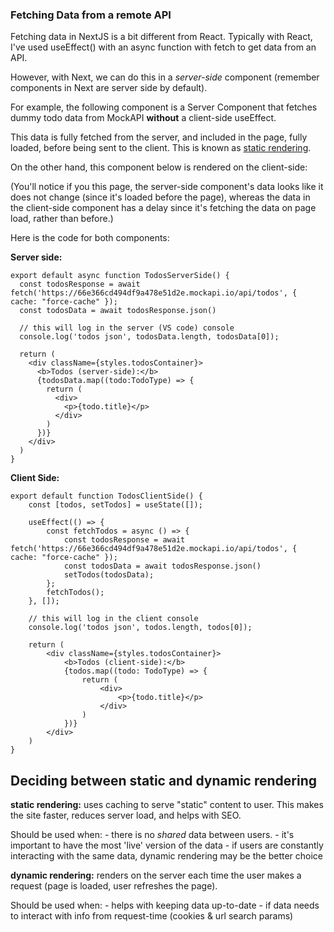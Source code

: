 
### Fetching Data from a remote API
Fetching data in NextJS is a bit different from React. 
Typically with React, I've used useEffect() with an async function with fetch to get data from an API.

However, with Next, we can do this in a *server-side* component (remember components in Next are server side by default). 

For example, the following component is a Server Component that fetches dummy todo data from MockAPI **without** a client-side useEffect.

<TodosServerSide/>

This data is fully fetched from the server, and included in the page, fully loaded, before being sent to the client.
This is known as [static rendering](#static-vs-dynamic-rendering).

On the other hand, this component below is rendered on the client-side:

(You'll notice if you <RefreshPageButton/> this page, the server-side component's data looks like it does not change (since it's loaded before the page),
whereas the data in the client-side component has a delay since it's fetching the data on page load, rather than before.)

<TodosClientSide/>


Here is the code for both components:

**Server side:**
```
export default async function TodosServerSide() {
  const todosResponse = await fetch('https://66e366cd494df9a478e51d2e.mockapi.io/api/todos', { cache: "force-cache" });
  const todosData = await todosResponse.json()

  // this will log in the server (VS code) console
  console.log('todos json', todosData.length, todosData[0]);

  return (
    <div className={styles.todosContainer}>
      <b>Todos (server-side):</b>
      {todosData.map((todo:TodoType) => {
        return (
          <div>
            <p>{todo.title}</p>
          </div>
        )
      })}
    </div>
  )
}
```

**Client Side:**
```
export default function TodosClientSide() {
    const [todos, setTodos] = useState([]);

    useEffect(() => {
        const fetchTodos = async () => {
            const todosResponse = await fetch('https://66e366cd494df9a478e51d2e.mockapi.io/api/todos', { cache: "force-cache" });
            const todosData = await todosResponse.json()
            setTodos(todosData);
        };
        fetchTodos();
    }, []);

    // this will log in the client console
    console.log('todos json', todos.length, todos[0]);

    return (
        <div className={styles.todosContainer}>
            <b>Todos (client-side):</b>
            {todos.map((todo: TodoType) => {
                return (
                    <div>
                        <p>{todo.title}</p>
                    </div>
                )
            })}
        </div>
    )
}
```

## Deciding between static and dynamic rendering
**static rendering:** uses caching to serve "static" content to user. 
This makes the site faster, reduces server load, and helps with SEO.

Should be used when:
    - there is no *shared* data between users. 
    - it's important to have the most 'live' version of the data
    - if users are constantly interacting with the same data, dynamic rendering may be the better choice

**dynamic rendering:** renders on the server each time the user makes a request (page is loaded, user refreshes the page).

Should be used when:
    - helps with keeping data up-to-date
    - if data needs to interact with info from request-time (cookies & url search params)